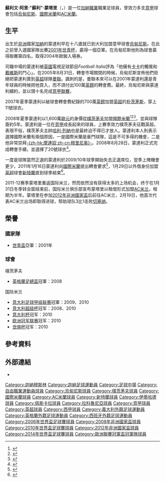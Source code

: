 {{noteTA|G1=足球|G2=EPL|G3=意甲
|T=zh-hans:苏利·蒙塔里;zh-hk:蘇利·蒙達利;zh-tw:蘇利·蒙塔里;
|1=zh-hans:苏利·阿里·蒙塔里;zh-hk:蘇利·阿里·蒙達利;zh-tw:蘇利·阿里·蒙塔里;
|2=zh-hans:蒙塔里;zh-hk:蒙達利;zh-tw:蒙塔里;
}}
{{Football player infobox
|          playername = 苏利·蒙塔里<br />''Sulley Muntari''
|            fullname = Suleyman Ali Muntari 
|            nickname = 萌萌、蒙牛
|               image = Sulley Muntari.jpg
|        image_size = 220
|         dateofbirth = {{birth date and age |1984|8|27}}
|         cityofbirth = [[科农戈|科农戈]]
|      countryofbirth = {{GHA}}
|              height = {{height|m=1.80}}
|         currentclub = [[阿爾巴塞特足球會|阿爾巴塞特]]
|          clubnumber = 6
|            position = [[中場|中場]]
|          youthyears = 2001-2002
|          youthclubs = [[自由职业运动员足球俱乐部|自由职业运动员]]
|               years = 2002-2007<br />2007-2008<br />2008-2012<br />2011<br />2012<br />2012-2015<br/>2015-2016<br/>2017<br />2018<br />2019-
|               clubs = [[乌迪内斯足球俱乐部|烏甸尼斯]]<br />[[朴茨茅斯足球俱乐部|樸茨茅夫]]<br />[[國際米蘭|國際米蘭]]<br />→ [[桑德兰足球俱乐部|新特蘭]]<br />→ [[AC米兰|AC米兰]]<br />[[AC米兰|AC米兰]]<br>[[伊蒂哈德足球俱樂部|-{zh-hans:伊蒂哈德;zh-hant:伊蒂哈德;zh-cn:吉达团结;}-]]<br />[[佩斯卡拉足球俱乐部|佩斯卡拉]]<br />[[拉科魯尼亞體育會|拉科魯尼亞]]<br />[[阿爾巴塞特足球會|阿爾巴塞特]]
|         caps(goals) = 113 {{0}}(8)<br />{{0}}33 {{0}}(5)<br /> {{0}}70 {{0}}(6)<br />{{0|00}}9 {{0}}(1)<br />{{0}}13 {{0}}(3)<br />{{0}}57 {{0}}(8)<br />{{0}}17 {{0}}(2)<br />{{0|00}}9 {{0}}(1)<br />{{0|00}}8 {{0}}(0)<br />{{0|00}}1 {{0}}(0) 
|       nationalyears = 2002-2014
|        nationalteam = {{fb|GHA}}
| nationalcaps(goals) = {{0}}84 (20)
|            pcupdate = 2018年4月29日
|            ntupdate = 2014年6月21日
}}
'''蘇利文·阿里·"蘇利"·蒙塔里'''（{{lang-en|'''Suleyman Ali "Sulley" Muntari'''}}，{{bd|1984年|8月27日|catIDx=Muntari}}）是一位[[加納|加納]][[職業|職業]]職業足球員，曾效力多支[[意甲|意甲]]球會包括[[乌迪内斯足球俱乐部|烏甸尼斯]]、[[國際米蘭|國際米蘭]]和[[AC米蘭|AC米蘭]]。

== 生平 ==
出生於[[非洲|非洲]]國家[[加納|加納]]的蒙達利早在十八歲就已到大利加盟意甲球會[[乌迪内斯足球俱乐部|烏甸尼斯]]。在此之前曾入選國家隊出賽[[2001年國際足協世界青年錦標賽|2001年世青杯]]，贏得一個亞軍。在烏甸尼斯他則為球會贏得聯賽第四名，取得2004年歐聯入場券。

司職中場的蒙達利被[[英國|英國]]電視足球節目''Football Italia''評為「他擁有[[卡卡|卡卡]]的觸覺和[[埃德加·戴维斯|戴維斯]]的鬥心」。在2005年8月31日，轉會市場關閉的時候，烏甸尼斯宣佈他們拒絕把蒙達利賣到[[英超|英超]]球隊[[曼聯|曼聯]]。諷刺的是，曼聯本來可以在2001年蒙達利還是青年球員的時候把他買入，而不須付出100萬[[英鎊|英鎊]]的轉會費。最終，烏甸尼斯與蒙達利續約，並以頭十名完成[[意大利足球甲级联赛|意甲聯賽]]。

2007年夏季蒙達利以破球會轉會費紀錄的700萬[[英鎊|英鎊]]加盟[[英超|英超]]的[[朴茨茅斯足球俱乐部|朴茨茅斯]]，穿上11號球衣。

2008年夏季蒙達利以1,600萬[[歐元|歐元]]的身價從[[樸茨茅夫足球會|樸茨茅夫]]加盟[[國際米蘭|國際米蘭]]<ref>{{cite news | date=2007-07-24 | url=http://news.bbc.co.uk/sport2/hi/football/teams/p/portsmouth/7523278.stm | title=Muntari set for £12.7m Inter move | publisher=BBC Sport | accessdate=2007-07-24 | archive-date=2019-07-23 | archive-url=https://web.archive.org/web/20190723052920/http://news.bbc.co.uk/sport2/hi/football/teams/p/portsmouth/7523278.stm | dead-url=no }}</ref><ref>{{cite news | date=2007-07-24 | url=http://www.guardian.co.uk/football/2008/jul/24/internazionale.portsmouth?gusrc=rss&feed=sport | title=Inter close to signing Portsmouth's Muntari | publisher=Guardian UK | accessdate=2007-07-24 | archive-date=2008-10-13 | archive-url=https://web.archive.org/web/20081013100715/http://www.guardian.co.uk/football/2008/jul/24/internazionale.portsmouth?gusrc=rss&feed=sport | dead-url=no }}</ref><ref>{{cite news | date=2008-07-24 | url=http://www.channel4.com/sport/football_italia/jul24a.html | title=Muntari day for Inter | publisher=[[Channel_4#Channel4.com|channel4.com]] | accessdate=2008-07-24 | archive-date=2008-07-27 | archive-url=https://web.archive.org/web/20080727041238/http://www.channel4.com/sport/football_italia/jul24a.html | dead-url=no }}</ref>，並與球隊簽約5年。蒙達利是一位在[[意甲|意甲]]成長起來的球員，上賽季效力樸茨茅夫征戰英超，表現不俗，樸茨茅夫主帥[[哈利·列納|哈利·列納]]也是最終迫不得已才放人。蒙達利本人則表示選擇國際米蘭有兩個原因，一是國際米蘭是豪門球隊，這是不可多得的機會，二是他非常崇拜[[摩連奴|-{zh-hk:摩連奴;zh-cn:穆里尼奥}-]]。2008年8月28日，蒙達利正式完成轉會手續，並選擇了20號球衣<ref>{{cite news | date=2008-07-28 | url=http://www.inter.it/aas/news/reader?N=29579&L=en | title=Sulley Ali Muntari signs for Inter | publisher=inter.it | accessdate=2008-07-28 | archive-date=2012-09-27 | archive-url=https://web.archive.org/web/20120927031633/http://www.inter.it/aas/news/reader?N=29579&L=en | dead-url=no }}</ref>。

一度是球隊當然正選的蒙達利於2009/10年球季開始失去正選席位，翌季上陣機會更少，2011年1月16日蒙達利向[[國際米蘭|國際米蘭]]提出轉會要求<ref>{{cite news |language=en |url=http://news.bbc.co.uk/sport2/hi/football/africa/9363265.stm |title=Ghana's Sulley Muntari hands in Inter transfer request |publisher=''[[BBC_Sport|BBC Sport]]'' |date=2011-01-16 |accessdate=2011-01-30 |archive-date=2019-07-20 |archive-url=https://web.archive.org/web/20190720045741/http://news.bbc.co.uk/sport2/hi/football/africa/9363265.stm |dead-url=no }}</ref>，1月29日以外借身份加盟[[英超|英超]]球會[[桑德兰足球俱乐部|新特蘭]]直到球季結束<ref>{{cite news |language=en |url=http://news.bbc.co.uk/sport2/hi/football/teams/s/sunderland/9377335.stm |title=Inter Milan's Sulley Muntari joins Sunderland on loan |publisher=''[[BBC_Sport|BBC Sport]]'' |date=2011-01-29 |accessdate=2011-01-30 |archive-date=2019-08-27 |archive-url=https://web.archive.org/web/20190827191947/http://news.bbc.co.uk/sport2/hi/football/teams/s/sunderland/9377335.stm |dead-url=no }}</ref>。

2011-12赛季蒙塔里重返国际米兰，然而依然没有获得太多的上场机会，终于在1月31日冬季转会窗结束前，国际米兰俱乐部宣布蒙塔里以租借形式加盟[[AC米兰|AC米兰]]，租期为半年。蒙塔里在参加[[2012年非洲國家盃|2012年非洲國家盃]]后前往AC米兰，2月19日，他首次代表AC米兰出场即取得进球，帮助球队3比1击败[[切塞纳足球俱乐部|切塞纳]]。

== 榮譽 ==
=== 國家隊 ===
* [[世青盃|世青盃]]亞軍：2001年

=== 球會 ===
;樸茨茅夫
* [[英格蘭足總盃|英格蘭足總盃]]冠軍：2008

;国际米兰
* [[意大利足球甲级联赛|意大利足球甲级联赛]]冠軍：2009、2010
* [[意大利超级杯|意大利超级杯]]冠军：2008、2010
* [[意大利杯|意大利杯]]冠军：2010
* [[欧洲冠军联赛|欧洲冠军联赛]]冠军：2010
* [[世俱杯|世俱杯]]冠军：2010

== 參考資料 ==
{{reflist}}

== 外部連結 ==
* {{soccerbase|id=33792|name=蒙達利}}

{{2006年世界盃足球賽加納參賽名單}}
{{Ghana Squad 2010 World Cup}}
{{2014年世界杯足球赛加纳参赛名单}}
{{DEFAULTSORT:Muntari, Sulley}}
[[Category:迦納穆斯林|Category:迦納穆斯林]]
[[Category:迦納足球運動員|Category:迦納足球運動員]]
[[Category:足球中場|Category:足球中場]]
[[Category:自由職業運動員球員|Category:自由職業運動員球員]]
[[Category:烏甸尼斯球員|Category:烏甸尼斯球員]]
[[Category:樸茨茅夫球員|Category:樸茨茅夫球員]]
[[Category:國際米蘭球員|Category:國際米蘭球員]]
[[Category:AC米蘭球員|Category:AC米蘭球員]]
[[Category:新特蘭球員|Category:新特蘭球員]]
[[Category:伊蒂哈德球員|Category:伊蒂哈德球員]]
[[Category:佩斯卡拉球員|Category:佩斯卡拉球員]]
[[Category:拉科魯尼亞球員|Category:拉科魯尼亞球員]]
[[Category:意甲球員|Category:意甲球員]]
[[Category:英超球員|Category:英超球員]]
[[Category:西甲球員|Category:西甲球員]]
[[Category:義大利外籍足球運動員|Category:義大利外籍足球運動員]]
[[Category:英格蘭外籍足球運動員|Category:英格蘭外籍足球運動員]]
[[Category:西班牙外籍足球運動員|Category:西班牙外籍足球運動員]]
[[Category:2006年世界盃足球賽球員|Category:2006年世界盃足球賽球員]]
[[Category:2008年非洲國家盃球員|Category:2008年非洲國家盃球員]]
[[Category:2010年世界盃足球賽球員|Category:2010年世界盃足球賽球員]]
[[Category:2012年非洲國家盃球員|Category:2012年非洲國家盃球員]]
[[Category:2014年世界盃足球賽球員|Category:2014年世界盃足球賽球員]]
[[Category:歐洲聯賽冠軍盃冠軍隊球員|Category:歐洲聯賽冠軍盃冠軍隊球員]]